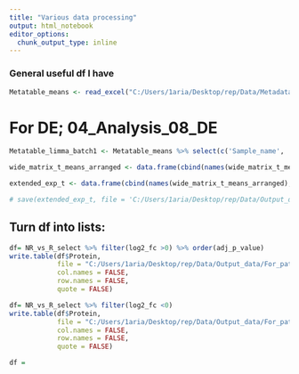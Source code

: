 ```yaml
---
title: "Various data processing"
output: html_notebook
editor_options: 
  chunk_output_type: inline
---
```

### General useful df I have
```r
Metatable_means <- read_excel("C:/Users/1aria/Desktop/rep/Data/Metadata/Metatable_means.xlsx", sheet = "w nur")

```


# For DE; 04_Analysis_08_DE
```r
Metatable_limma_batch1 <- Metatable_means %>% select(c('Sample_name', 'Sample_status', 'Cycle', 'Sample_nr')) %>% filter(!Sample_status =='ICI') %>%  arrange(Sample_name)

wide_matrix_t_means_arranged <- data.frame(cbind(names(wide_matrix_t_means), t(wide_matrix_t_means))) %>% select(-c('V1')) %>% tibble::rownames_to_column('Sample_name') %>% filter(Sample_name %in% Metatable_limma_batch1$Sample_name) %>% arrange(Sample_name) %>% column_to_rownames(var = 'Sample_name') %>% mutate_if(is.character, as.numeric)

extended_exp_t <- data.frame(cbind(names(wide_matrix_t_means_arranged), t(wide_matrix_t_means_arranged))) %>% select(-c('V1')) %>% mutate_if(is.character, as.numeric)

# save(extended_exp_t, file = 'C:/Users/1aria/Desktop/rep/Data/Output_data/extended_exp_t')

```

## Turn df into lists:
```r
df= NR_vs_R_select %>% filter(log2_fc >0) %>% order(adj_p_value)
write.table(df$Protein, 
            file = "C:/Users/1aria/Desktop/rep/Data/Output_data/For_pathways/NR_vs_R_ttest_UP.txt", 
            col.names = FALSE, 
            row.names = FALSE, 
            quote = FALSE)

df= NR_vs_R_select %>% filter(log2_fc <0)
write.table(df$Protein, 
            file = "C:/Users/1aria/Desktop/rep/Data/Output_data/For_pathways/NR_vs_R_ttest_DOWN.txt", 
            col.names = FALSE, 
            row.names = FALSE, 
            quote = FALSE)

df = 
```

